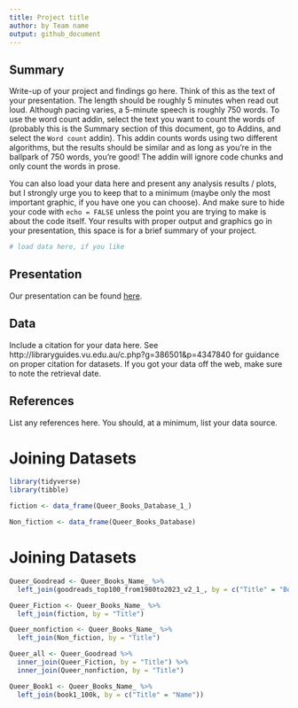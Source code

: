 ```yaml
---
title: Project title
author: by Team name
output: github_document
---
```


## Summary

Write-up of your project and findings go here. 
Think of this as the text of your presentation. 
The length should be roughly 5 minutes when read out loud.
Although pacing varies, a 5-minute speech is roughly 750 words. 
To use the word count addin, select the text you want to count the words of (probably this is the 
Summary section of this document, go to Addins, and select the `Word count` addin).
This addin counts words using two different algorithms, but the results should be similar and as long as you're in the ballpark of 750 words, you're good! 
The addin will ignore code chunks and only count the words in prose.

You can also load your data here and present any analysis results / plots, but I strongly urge you to keep that to a minimum (maybe only the most important graphic, if you have one you can choose). 
And make sure to hide your code with  `echo = FALSE` unless the point you are trying to make is about the code itself.
Your results with proper output and graphics go in your presentation, this space is for a brief summary of your project.

```r
# load data here, if you like
```

## Presentation

Our presentation can be found [here](presentation/presentation.html).

## Data 

Include a citation for your data here. 
See http://libraryguides.vu.edu.au/c.php?g=386501&p=4347840 for guidance on proper citation for datasets. 
If you got your data off the web, make sure to note the retrieval date.

## References

List any references here. You should, at a minimum, list your data source.


# Joining Datasets

```r
library(tidyverse)
library(tibble)
```

```r
fiction <- data_frame(Queer_Books_Database_1_)
```

```r
Non_fiction <- data_frame(Queer_Books_Database)
```

# Joining Datasets

```r
Queer_Goodread <- Queer_Books_Name_ %>% 
  left_join(goodreads_top100_from1980to2023_v2_1_, by = c("Title" = "Book"))
```

```r
Queer_Fiction <- Queer_Books_Name_ %>% 
  left_join(fiction, by = "Title")
```

```r
Queer_nonfiction <- Queer_Books_Name_ %>% 
  left_join(Non_fiction, by = "Title")
```

```r
Queer_all <- Queer_Goodread %>% 
  inner_join(Queer_Fiction, by = "Title") %>% 
  inner_join(Queer_nonfiction, by = "Title")
```

```r
Queer_Book1 <- Queer_Books_Name_ %>% 
  left_join(book1_100k, by = c("Title" = "Name"))
```




